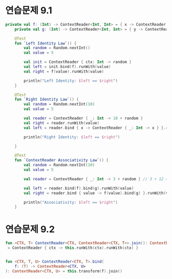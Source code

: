 

# 연습문제 9.1
```kotlin
private val f: (Int) -> ContextReader<Int, Int> = { x -> ContextReader { ctx -> x * 2 } }
    private val g: (Int) -> ContextReader<Int, Int> = { y -> ContextReader { ctx -> y + 10 } }

    @Test
    fun `Left Identity Law`() {
        val random = Random.nextInt()
        val value = 5

        val init = ContextReader { ctx: Int -> random }
        val left = init.bind(f).runWith(value)
        val right = f(value).runWith(value)

        println("Left Identity: $left == $right")
    }

    @Test
    fun `Right Identity Law`() {
        val random = Random.nextInt(10)
        val value = 5

        val reader = ContextReader { _: Int -> 10 + random }
        val right = reader.runWith(value)
        val left = reader.bind { x -> ContextReader { _: Int -> x } }.runWith(value)

        println("Right Identity: $left == $right")

    }

    @Test
    fun `ContextReader Associativity Law`() {
        val random = Random.nextInt(10)
        val value = 5

        val reader = ContextReader { _: Int -> 3 + random } // 3 + 12 = 15

        val left = reader.bind(f).bind(g).runWith(value)
        val right = reader.bind { value -> f(value).bind(g) }.runWith(value)

        println("Associativity: $left == $right")
    }
```

# 연습문제 9.2

```kotlin
fun <CTX, T> ContextReader<CTX, ContextReader<CTX, T>>.join(): ContextReader<CTX, T>
 = ContextReader { ctx -> this.runWith(ctx).runWith(ctx) }


fun <CTX, T, U> ContextReader<CTX, T>.bind(
    f: (T) -> ContextReader<CTX, U>
): ContextReader<CTX, U> = this.transform(f).join()

```